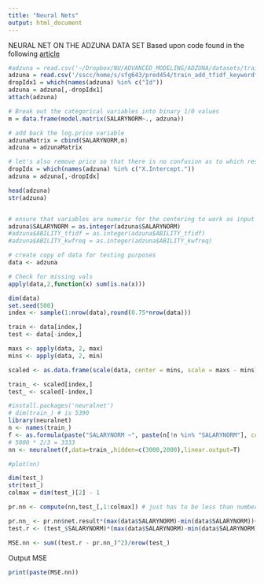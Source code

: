```yaml
---
title: "Neural Nets"
output: html_document
---
```

NEURAL NET ON THE ADZUNA DATA SET
Based upon code found in the following [article](https://www.r-bloggers.com/fitting-a-neural-network-in-r-neuralnet-package/)

```r
#adzuna = read.csv('~/Dropbox/NU/ADVANCED_MODELING/ADZUNA/datasets/train_add_tfidf_keywordfreq_jun_long.csv',fileEncoding = "latin1", nrow=5000)
adzuna = read.csv('/sscc/home/s/sfg643/pred454/train_add_tfidf_keywordfreq_jun_long.csv',nrow=5000,encoding='latin1')
dropIdx1 = which(names(adzuna) %in% c("Id")) 
adzuna = adzuna[,-dropIdx1]
attach(adzuna)

# Break out the categorical variables into binary 1/0 values
m = data.frame(model.matrix(SALARYNORM~., adzuna))

# add back the log.price variable
adzunaMatrix = cbind(SALARYNORM,m)
adzuna = adzunaMatrix

# let's also remove price so that there is no confusion as to which response variable should be used
dropIdx = which(names(adzuna) %in% c("X.Intercept."))
adzuna = adzuna[,-dropIdx]

head(adzuna)
str(adzuna)


# ensure that variables are numeric for the centering to work as input to neural net
adzuna$SALARYNORM = as.integer(adzuna$SALARYNORM)
#adzuna$ABILITY_tfidf = as.integer(adzuna$ABILITY_tfidf)
#adzuna$ABILITY_kwfreq = as.integer(adzuna$ABILITY_kwfreq)

# create copy of data for testing purposes
data <- adzuna

# Check for missing vals
apply(data,2,function(x) sum(is.na(x)))
```

```r
dim(data)
set.seed(500)
index <- sample(1:nrow(data),round(0.75*nrow(data)))

train <- data[index,]
test <- data[-index,]

```

```r
maxs <- apply(data, 2, max) 
mins <- apply(data, 2, min)

scaled <- as.data.frame(scale(data, center = mins, scale = maxs - mins))

train_ <- scaled[index,]
test_ <- scaled[-index,]
```

```r
#install.packages('neuralnet')
# dim(train_) # is 5390
library(neuralnet)
n <- names(train_)
f <- as.formula(paste("SALARYNORM ~", paste(n[!n %in% "SALARYNORM"], collapse = " + ")))
# 5000 * 2/3 = 3333
nn <- neuralnet(f,data=train_,hidden=c(3000,2000),linear.output=T)
```


```r
#plot(nn)
```

```r
dim(test_)
str(test_)
colmax = dim(test_)[2] - 1

pr.nn <- compute(nn,test_[,1:colmax]) # just has to be less than number of cols in test_. can write var store to avoid manual entry

pr.nn_ <- pr.nn$net.result*(max(data$SALARYNORM)-min(data$SALARYNORM))+min(data$SALARYNORM)
test.r <- (test_$SALARYNORM)*(max(data$SALARYNORM)-min(data$SALARYNORM))+min(data$SALARYNORM)

MSE.nn <- sum((test.r - pr.nn_)^2)/nrow(test_)
```

Output MSE
```r
print(paste(MSE.nn))
```